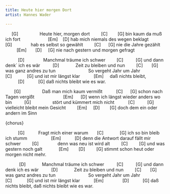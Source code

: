 ```yaml
---
title: Heute hier morgen Dort
artist: Hannes Wader

---
```


     [G]                
Heute hier, morgen dort 
        [C]        [G]
bin kaum da muß ich fort
                     [Em]    [D]
hab mich niemals des wegen beklagt
       [G]               
hab es selbst so gewählt
        [C]      [G]
nie die Jahre gezählt 
         [Em]       [D]     [G]
nie nach gestern und morgen gefragt

:::{.song-chorus}
          [D]              
Manchmal träume ich schwer 
        [C]          [G]
und dann denk` ich es wär
         [D]            
Zeit zu bleiben und nun 
        [C]       [G]
was ganz andres zu tun
                        
So vergeht Jahr um Jahr 
   [C]            [G]
und ist mir längst klar
          [Em]     
daß nichts bleibt, 
          [D]           [G]
daß nichts bleibt wie es war.

:::

       [G]                
Daß man mich kaum vermißt 
          [C]      [G]
schon nach Tagen vergißt
                      [Em]      [D]
wenn ich längst wieder anders wo bin
         [G]                 
stört und kümmert mich nicht
          [C]          [G]
vielleicht bleibt mein Gesicht 
        [Em]     [D]        [G]
doch dem ein oder andern im Sinn

{chorus}

          [G]          
Fragt mich einer warum 
      [C]             [G]
ich so bin bleib ich stumm
                  [Em]           [D]
denn die Antwort darauf fällt mir schwer
        [G]               
denn was neu ist wird alt
        [C]         [G]
und was gestern noch galt 
            [Em]        [D]         [G]
stimmt schon heut oder morgen nicht mehr.

           [D]             
Manchmal träume ich schwer 
         [C]          [G]
und dann denk ich es wär
         [D]            
Zeit zu bleiben und nun 
        [C]       [G]
was ganz andres zu tun
                        
So vergeht Jahr um Jahr 
   [C]            [G]
und ist mir längst klar
          [Em]               [D]           [G]
daß nichts bleibt, daß nichts bleibt wie es war.
